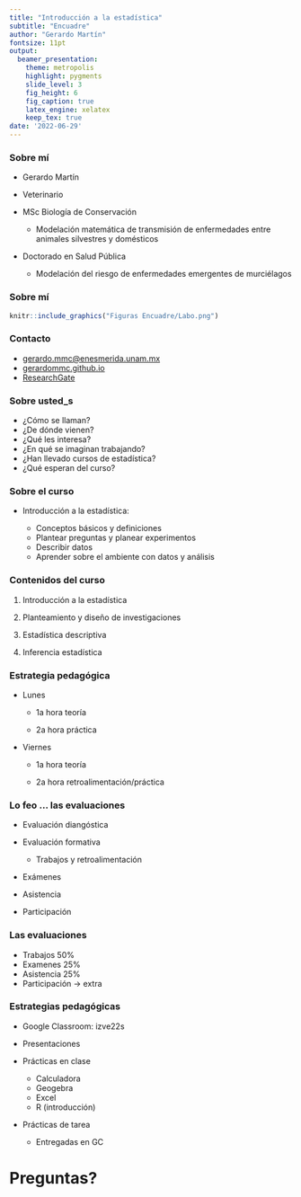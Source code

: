 ```yaml
---
title: "Introducción a la estadística"
subtitle: "Encuadre"
author: "Gerardo Martín"
fontsize: 11pt
output:
  beamer_presentation:
    theme: metropolis
    highlight: pygments
    slide_level: 3
    fig_height: 6
    fig_caption: true
    latex_engine: xelatex
    keep_tex: true
date: '2022-06-29'
---
```


### Sobre mí

- Gerardo Martín

- Veterinario

- MSc Biología de Conservación

    - Modelación matemática de transmisión de enfermedades entre animales silvestres y domésticos

- Doctorado en Salud Pública

    - Modelación del riesgo de enfermedades emergentes de murciélagos
    
### Sobre mí

```r
knitr::include_graphics("Figuras Encuadre/Labo.png")
```

### Contacto

- [gerardo.mmc@enesmerida.unam.mx](mailto:gerardo.mmc@enesmerida.unam.mx)
- [gerardommc.github.io](https://gerardommc.github.io)
- [ResearchGate](https://www.researchgate.net/profile/Gerardo-Martin)

### Sobre usted_s

- ¿Cómo se llaman?
- ¿De dónde vienen?
- ¿Qué les interesa?
- ¿En qué se imaginan trabajando?
- ¿Han llevado cursos de estadística?
- ¿Qué esperan del curso?

### Sobre el curso

- Introducción a la estadística:

    - Conceptos básicos y definiciones
    - Plantear preguntas y planear experimentos
    - Describir datos
    - Aprender sobre el ambiente con datos y análisis
    
### Contenidos del curso

1. Introducción a la estadística

2. Planteamiento y diseño de investigaciones

3. Estadística descriptiva
    
4. Inferencia estadística

### Estrategia pedagógica

- Lunes

    - 1a hora teoría

    - 2a hora práctica
    
- Viernes

    - 1a hora teoría
    
    - 2a hora retroalimentación/práctica

### Lo feo ... las evaluaciones

- Evaluación diangóstica
- Evaluación formativa

    - Trabajos y retroalimentación
- Exámenes
- Asistencia
- Participación

### Las evaluaciones

- Trabajos 50%
- Examenes 25%
- Asistencia 25%
- Participación $\rightarrow$ extra

### Estrategias pedagógicas

- Google Classroom: izve22s
- Presentaciones
- Prácticas en clase

    - Calculadora
    - Geogebra
    - Excel
    - R (introducción)

- Prácticas de tarea

    - Entregadas en GC

# Preguntas?
